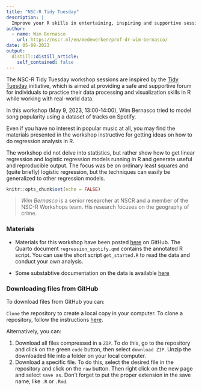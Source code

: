 ```yaml
---
title: "NSC-R Tidy Tuesday"
description: |
  Improve your R skills in entertaining, inspiring and supportive sessions moderated by your own colleagues.
author:
  - name: Wim Bernasco
    url: https://nscr.nl/en/medewerker/prof-dr-wim-bernasco/
date: 05-09-2023
output:
  distill::distill_article:
    self_contained: false
---
```

The NSC-R Tidy Tuesday workshop sessions are inspired by the [Tidy Tuesday](https://www.tidytuesday.com/) initiative, which is aimed at providing a safe and supportive forum for individuals to practice their data processing and visualization skills in R while working with real-world data. 

In this workshop (May 9, 2023, 13:00-14:00), Wim Bernasco tried to model song popularity using a dataset of tracks on Spotify.

Even if you have no interest in popular music at all, you may find the materials presented in the workshop instructive for getting ideas on how to do regression analysis in R. 

The workshop did not delve into statistics, but rather show how to get linear regression and logistic regression models running in R and generate useful and reproducible output. The focus was be on ordinary least squares and (quite briefly) logistic regression, but the techniques can easily be generalized to other regression models. 


```r
knitr::opts_chunk$set(echo = FALSE)
```

> *Wim Bernasco* is a senior researcher at NSCR and a member of the NSC-R Workshops team. His research focuses on the geography of crime.

### Materials

- Materials for this workshop have been posted [here](https://github.com/bernasco/NSC-R_tidy_tuesday_20230509) on GitHub. The Quarto document `regression_spotify.qmd` contains the annotated R script. You can use the short script `get_started.R` to read the data and conduct your own analysis.

- Some substabtive documentation on the data is available [here](https://github.com/rfordatascience/tidytuesday/blob/master/data/2020/2020-01-21/readme.md)


### Downloading files from GitHub

To download files from GitHub you can:

`Clone` the repository to create a local copy in your computer. To clone a repository, follow the instructions [here](https://docs.github.com/en/repositories/creating-and-managing-repositories/cloning-a-repository).

Alternatively, you can:

1.    Download all files compressed in a `ZIP`. To do this, go to the repository and click on the green `code` button, then select `download ZIP`. Unzip the downloaded file into a folder on your local computer.
2.    Download a specific file. To do this, select the desired file in the repository and click on the `raw` button. Then right click on the new page and select `save as`. Don't forget to put the proper extension in the save name, like `.R` or `.Rmd`.



